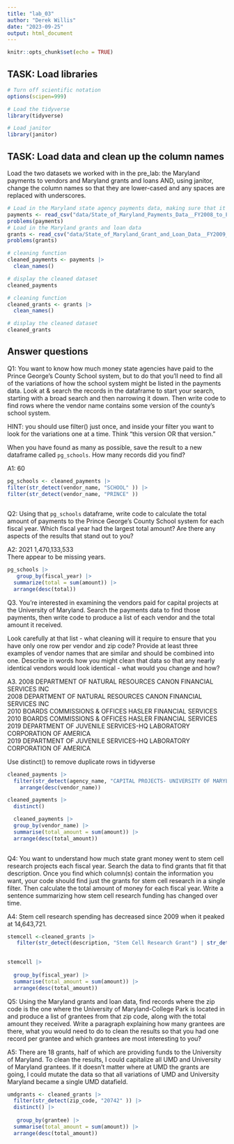 ```yaml
---
title: "lab_03"
author: "Derek Willis"
date: "2023-09-25"
output: html_document
---
```


```r
knitr::opts_chunk$set(echo = TRUE)
```

## TASK: Load libraries

```r
# Turn off scientific notation
options(scipen=999)

# Load the tidyverse
library(tidyverse)

# Load janitor
library(janitor)
```

## TASK: Load data and clean up the column names

Load the two datasets we worked with in the pre_lab: the Maryland payments to vendors and Maryland grants and loans AND, using janitor, change the column names so that they are lower-cased and any spaces are replaced with underscores.

```r
# Load in the Maryland state agency payments data, making sure that it correctly sets the datatypes using all of the rows
payments <- read_csv("data/State_of_Maryland_Payments_Data__FY2008_to_FY2024.csv")
problems(payments)
# Load in the Maryland grants and loan data
grants <- read_csv("data/State_of_Maryland_Grant_and_Loan_Data__FY2009_to_FY2022.csv")
problems(grants)

```

```r
# cleaning function
cleaned_payments <- payments |>
  clean_names()

# display the cleaned dataset
cleaned_payments
```


```r
# cleaning function
cleaned_grants <- grants |>
  clean_names()

# display the cleaned dataset
cleaned_grants
```


## Answer questions

Q1: You want to know how much money state agencies have paid to the Prince George's County School system, but to do that you'll need to find all of the variations of how the school system might be listed in the payments data. Look at & search the records in the dataframe to start your search, starting with a broad search and then narrowing it down. Then write code to find rows where the vendor name contains some version of the county's school system. 

HINT: you should use filter() just once, and inside your filter you want to look for the variations one at a time. Think "this version OR that version."

When you have found as many as possible, save the result to a new dataframe called `pg_schools`. How many records did you find? 

A1: 60

```r
pg_schools <- cleaned_payments |>
filter(str_detect(vendor_name, "SCHOOL" )) |>
filter(str_detect(vendor_name, "PRINCE" )) 
 

```

Q2: Using that `pg_schools` dataframe, write code to calculate the total amount of payments to the Prince George's County School system for each fiscal year. Which fiscal year had the largest total amount? Are there any aspects of the results that stand out to you?

A2: 2021	1,470,133,533	
There appear to be missing years.

```r
pg_schools |>
   group_by(fiscal_year) |>
  summarize(total = sum(amount)) |>
  arrange(desc(total))


```

Q3. You're interested in examining the vendors paid for capital projects at the University of Maryland. Search the payments data to find those payments, then write code to produce a list of each vendor and the total amount it received. 

Look carefully at that list - what cleaning will it require to ensure that you have only one row per vendor and zip code? Provide at least three examples of vendor names that are similar and should be combined into one. Describe in words how you might clean that data so that any nearly identical vendors would look identical - what would you change and how?

A3.
2008	DEPARTMENT OF NATURAL RESOURCES	CANON FINANCIAL SERVICES INC	
2008	DEPARTMENT OF NATURAL RESOURCES	CANON FINANCIAL SERVICES INC	
2010	BOARDS COMMISSIONS & OFFICES	HASLER FINANCIAL SERVICES	
2010	BOARDS COMMISSIONS & OFFICES	HASLER FINANCIAL SERVICES	
2019	DEPARTMENT OF JUVENILE SERVICES-HQ	LABORATORY CORPORATION OF AMERICA	
2019	DEPARTMENT OF JUVENILE SERVICES-HQ	LABORATORY CORPORATION OF AMERICA	

Use distinct() to remove duplicate rows in tidyverse



```r
cleaned_payments |>
  filter(str_detect(agency_name, "CAPITAL PROJECTS- UNIVERSITY OF MARYLAND" )) |>
    arrange(desc(vendor_name)) 

cleaned_payments |>
  distinct()

  cleaned_payments |>
  group_by(vendor_name) |>
  summarise(total_amount = sum(amount)) |>
  arrange(desc(total_amount))
  

```

Q4: You want to understand how much state grant money went to stem cell research projects each fiscal year. Search the data to find grants that fit that description. Once you find which column(s) contain the information you want, your code should find just the grants for stem cell research in a single filter. Then calculate the total amount of money for each fiscal year. Write a sentence summarizing how stem cell research funding has changed over time.

A4: Stem cell research spending has decreased since 2009 when it peaked at 14,643,721.	

```r
stemcell <-cleaned_grants |>
   filter(str_detect(description, "Stem Cell Research Grant") | str_detect(description, "STEM CELL RESEARCH GRANT")) 
  
```



```r
stemcell |>
  
  group_by(fiscal_year) |>
  summarise(total_amount = sum(amount)) |>
  arrange(desc(total_amount))

```

Q5: Using the Maryland grants and loan data, find records where the zip code is the one where the University of Maryland-College Park is located in and produce a list of grantees from that zip code, along with the total amount they received. Write a paragraph explaining how many grantees are there, what you would need to do to clean the results so that you had one record per grantee and which grantees are most interesting to you?

A5: There are 18 grants, half of which are providing funds to the University of Maryland. To clean the results, I could capitalize all UMD and University of Maryland grantees. If it doesn't matter where at UMD the grants are going, I could mutate the data so that all variations of UMD and University Maryland became a single UMD datafield. 

```r
umdgrants <- cleaned_grants |>
  filter(str_detect(zip_code, "20742" )) |>
  distinct() |>
  
   group_by(grantee) |>
  summarise(total_amount = sum(amount)) |>
  arrange(desc(total_amount)) 
 
 


```
